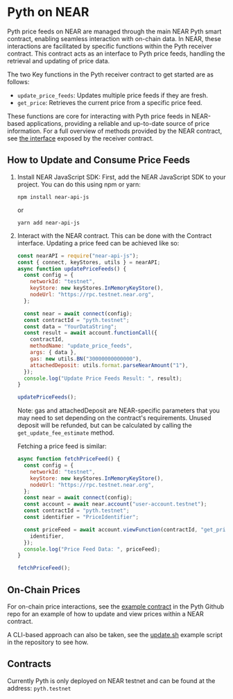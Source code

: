 # Pyth on NEAR

Pyth price feeds on NEAR are managed through the main NEAR Pyth smart
contract, enabling seamless interaction with on-chain data. In NEAR,
these interactions are facilitated by specific functions within the
Pyth receiver contract. This contract acts as an interface to Pyth
price feeds, handling the retrieval and updating of price data.

The two Key functions in the Pyth receiver contract to get started
are as follows:

- `update_price_feeds`: Updates multiple price feeds if they are fresh.
- `get_price`: Retrieves the current price from a specific price feed.

These functions are core for interacting with Pyth price feeds in
NEAR-based applications, providing a reliable and up-to-date source of
price information. For a full overview of methods provided by the NEAR
contract, see [the interface][] exposed by the receiver contract.

[the interface]: https://github.com/pyth-network/pyth-crosschain/blob/main/target_chains/near/receiver/src/ext.rs

## How to Update and Consume Price Feeds

1. Install NEAR JavaScript SDK: First, add the NEAR JavaScript SDK to
   your project. You can do this using npm or yarn:
   ```
   npm install near-api-js
   ```
   or
   ```
   yarn add near-api-js
   ```
2. Interact with the NEAR contract. This can be done with the Contract
   interface. Updating a price feed can be achieved like so:

   ```js
   const nearAPI = require("near-api-js");
   const { connect, keyStores, utils } = nearAPI;
   async function updatePriceFeeds() {
     const config = {
       networkId: "testnet",
       keyStore: new keyStores.InMemoryKeyStore(),
       nodeUrl: "https://rpc.testnet.near.org",
     };

     const near = await connect(config);
     const contractId = "pyth.testnet";
     const data = "YourDataString";
     const result = await account.functionCall({
       contractId,
       methodName: "update_price_feeds",
       args: { data },
       gas: new utils.BN("30000000000000"),
       attachedDeposit: utils.format.parseNearAmount("1"),
     });
     console.log("Update Price Feeds Result: ", result);
   }

   updatePriceFeeds();
   ```

   Note: gas and attachedDeposit are NEAR-specific parameters that you
   may need to set depending on the contract's requirements. Unused
   deposit will be refunded, but can be calculated by calling the
   `get_update_fee_estimate` method.

   Fetching a price feed is similar:

   ```js
   async function fetchPriceFeed() {
     const config = {
       networkId: "testnet",
       keyStore: new keyStores.InMemoryKeyStore(),
       nodeUrl: "https://rpc.testnet.near.org",
     };
     const near = await connect(config);
     const account = await near.account("user-account.testnet");
     const contractId = "pyth.testnet";
     const identifier = "PriceIdentifier";

     const priceFeed = await account.viewFunction(contractId, "get_price", {
       identifier,
     });
     console.log("Price Feed Data: ", priceFeed);
   }

   fetchPriceFeed();
   ```

## On-Chain Prices

For on-chain price interactions, see the [example contract][] in the
Pyth Github repo for an example of how to update and view prices
within a NEAR contract.

[example contract]: https://github.com/pyth-network/pyth-crosschain/tree/main/target_chains/near/example

A CLI-based approach can also be taken, see the [update.sh][] example
script in the repository to see how.

[update.sh]: https://github.com/pyth-network/pyth-crosschain/blob/main/target_chains/near/scripts/update.sh

## Contracts

Currently Pyth is only deployed on NEAR testnet and can be found at
the address: `pyth.testnet`
